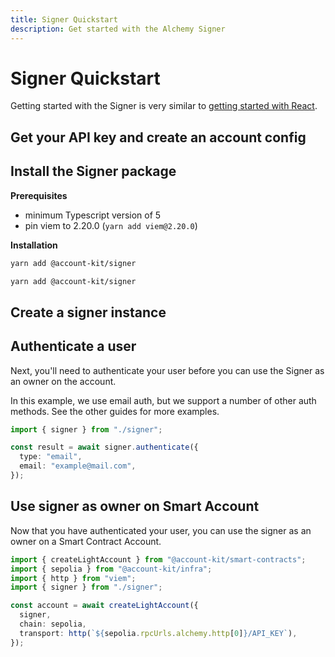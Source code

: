 ```yaml
---
title: Signer Quickstart
description: Get started with the Alchemy Signer
---
```


# Signer Quickstart

Getting started with the Signer is very similar to [getting started with React](/wallets/react/quickstart).

## Get your API key and create an account config

<Markdown src="../../shared/get-api-key.mdx" />

## Install the Signer package

**Prerequisites**

- minimum Typescript version of 5
- pin viem to 2.20.0 (`yarn add viem@2.20.0`)

**Installation**

<CodeBlocks>

```bash [yarn]
yarn add @account-kit/signer
```

```bash [npm]
yarn add @account-kit/signer
```

</CodeBlocks>

## Create a signer instance

<Markdown src="../../shared/signer/signer.mdx" />

## Authenticate a user

Next, you'll need to authenticate your user before you can use the Signer as an owner on the account.

<Tip>
  In this example, we use email auth, but we support a number of other auth
  methods. See the other guides for more examples.
</Tip>

<CodeBlocks>

```ts twoslash [example.ts]
import { signer } from "./signer";

const result = await signer.authenticate({
  type: "email",
  email: "example@mail.com",
});
```

<Markdown src="../../shared/signer/signer.mdx" />

</CodeBlocks>

## Use signer as owner on Smart Account

Now that you have authenticated your user, you can use the signer as an owner on a Smart Contract Account.

<CodeBlocks>

```ts twoslash [example.ts]
import { createLightAccount } from "@account-kit/smart-contracts";
import { sepolia } from "@account-kit/infra";
import { http } from "viem";
import { signer } from "./signer";

const account = await createLightAccount({
  signer,
  chain: sepolia,
  transport: http(`${sepolia.rpcUrls.alchemy.http[0]}/API_KEY`),
});
```

<Markdown src="../../shared/signer/signer.mdx" />

</CodeBlocks>
